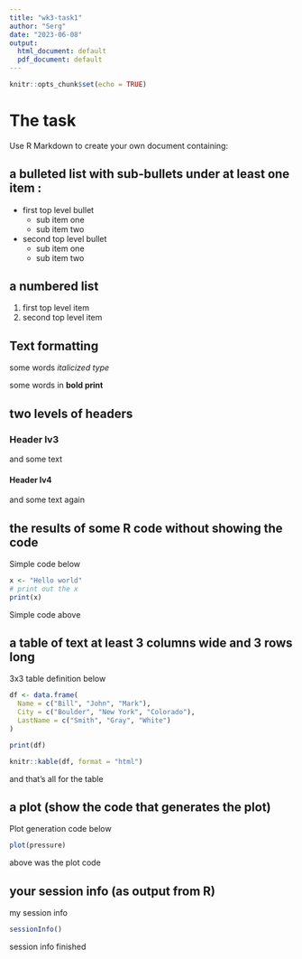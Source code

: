 ```yaml
---
title: "wk3-task1"
author: "Serg"
date: "2023-06-08"
output:
  html_document: default
  pdf_document: default
---
```


```r
knitr::opts_chunk$set(echo = TRUE)
```

# The task

Use R Markdown to create your own document containing:

## a bulleted list with sub-bullets under at least one item :

-   first top level bullet
    -   sub item one
    -   sub item two
-   second top level bullet
    -   sub item one
    -   sub item two

## a numbered list

1.  first top level item
2.  second top level item

## Text formatting

some words *italicized type*

some words in **bold print**

## two levels of headers

### Header lv3

and some text

#### Header lv4

and some text again

## the results of some R code without showing the code

Simple code below

```r
x <- "Hello world"
# print out the x
print(x)
```

Simple code above

## a table of text at least 3 columns wide and 3 rows long

3x3 table definition below

```r
df <- data.frame( 
  Name = c("Bill", "John", "Mark"),
  City = c("Boulder", "New York", "Colorado"),
  LastName = c("Smith", "Gray", "White")
)

print(df)

knitr::kable(df, format = "html")
```

and that's all for the table

## a plot (show the code that generates the plot)

Plot generation code below

```r
plot(pressure)
```

above was the plot code

## your session info (as output from R)

my session info

```r
sessionInfo()
```

session info finished
